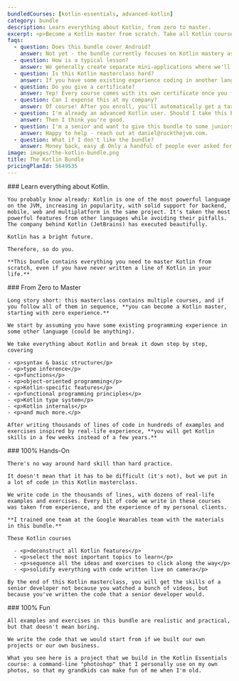 ```yaml
---
bundledCourses: [kotlin-essentials, advanced-kotlin]
category: bundle
description: Learn everything about Kotlin, from zero to master.
excerpt: <p>Become a Kotlin master from scratch. Take all Kotlin courses at a discount, write thousands of lines of code, and become one of the top developers in weeks instead of years.</p>
faqs:
  - question: Does this bundle cover Android?
    answer: Not yet - the bundle currently focuses on Kotlin mastery as a language, so that you can apply these skills on any platform, including Android of course!
  - question: How is a typical lesson?
    answer: We generally create separate mini-applications where we'll explore a certain feature of the Kotlin language, with examples and exercises. Each lesson is about 10-30 mins long.
  - question: Is this Kotlin masterclass hard?
    answer: If you have some existing experience coding in another language, this bundle will give you a consistent brain stretch, but not so much that you burn out. If you're stuck on something, we're happy to help in our private community.
  - question: Do you give a certificate?
    answer: Yep! Every course comes with its own certificate once you finish it, so that you can reimburse this bundle with your employer or get a Kotlin job.
  - question: Can I expense this at my company?
    answer: Of course! After you enroll, you'll automatically get a tax-compliant receipt which you can use to reimburse this course with your employer.
  - question: I'm already an advanced Kotlin user. Should I take this bundle?
    answer: Then I think you're good.
  - question: I'm a senior and want to give this bundle to some juniors in my team, can I audit this bundle?
    answer: Happy to help - reach out at daniel@rockthejvm.com.
  - question: What if I don't like the bundle?
    answer: Money back, easy 💰 Only a handful of people ever asked for a refund on the entire site of 20+ courses, just to give you an idea.
image: images/the-kotlin-bundle.png
title: The Kotlin Bundle
pricingPlanId: 5649535
---
```



<CourseLayout>
  <Fragment slot="goal">
    ### Learn everything about Kotlin.

    You probably know already: Kotlin is one of the most powerful language on the JVM, increasing in popularity, with solid support for backend, mobile, web and multiplatform in the same project. It's taken the most powerful features from other languages while avoiding their pitfalls. The company behind Kotlin (JetBrains) has executed beautifully.

    Kotlin has a bright future.

    Therefore, so do you.

    **This bundle contains everything you need to master Kotlin from scratch, even if you have never written a line of Kotlin in your life.**

  </Fragment>
  <Fragment slot="feature1">
    ### From Zero to Master

    Long story short: this masterclass contains multiple courses, and if you follow all of them in sequence, **you can become a Kotlin master, starting with zero experience.**

    We start by assuming you have some existing programming experience in some other language (could be anything).

    We take everything about Kotlin and break it down step by step, covering

    - <p>syntax & basic structure</p>
    - <p>type inference</p>
    - <p>functions</p>
    - <p>object-oriented programming</p>
    - <p>Kotlin-specific features</p>
    - <p>functional programming principles</p>
    - <p>Kotlin type system</p>
    - <p>Kotlin internals</p>
    - <p>and much more.</p>

    After writing thousands of lines of code in hundreds of examples and exercises inspired by real-life experience, **you will get Kotlin skills in a few weeks instead of a few years.**

  </Fragment>
  <Fragment slot="feature2">
    ### 100% Hands-On

    There's no way around hard skill than hard practice.

    It doesn't mean that it has to be difficult (it's not), but we put in a lot of code in this Kotlin masterclass.

    We write code in the thousands of lines, with dozens of real-life examples and exercises. Every bit of code we write in these courses was taken from experience, and the experience of my personal clients.

    **I trained one team at the Google Wearables team with the materials in this bundle.**

    These Kotlin courses

      - <p>deconstruct all Kotlin features</p>
      - <p>select the most important topics to learn</p>
      - <p>sequence all the ideas and exercises to click along the way</p>
      - <p>solidify everything with code written live on camera</p>

    By the end of this Kotlin masterclass, you will get the skills of a senior developer not because you watched a bunch of videos, but because you've written the code that a senior developer would.

  </Fragment>
  <Fragment slot="feature3">
    ### 100% Fun

    All examples and exercises in this bundle are realistic and practical, but that doesn't mean boring.

    We write the code that we would start from if we built our own projects or our own business.

    What you see here is a project that we build in the Kotlin Essentials course: a command-line "photoshop" that I personally use on my own photos, so that my grandkids can make fun of me when I'm old.

  </Fragment>
</CourseLayout>
